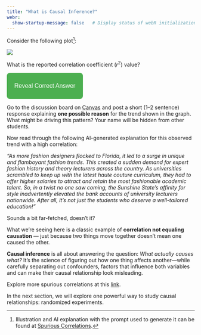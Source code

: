 ```yaml
---
title: "What is Causal Inference?"
webr:  
  show-startup-message: false   # Display status of webR initialization
---
```


<style>
.reveal-btn {
  background-color: #4CAF50; /* green */
  color: white;
  padding: 10px 20px;
  border: none;
  border-radius: 8px;
  cursor: pointer;
  font-size: 16px;
  transition: background-color 0.3s, transform 0.2s;
}

.reveal-btn:hover {
  background-color: #45a049;  /* darker green on hover */
  transform: scale(1.05);     /* slight grow effect */
}

.reveal-btn:active {
  transform: scale(0.98);     /* shrink a little when clicked */
}
</style>



Consider the following plot[^1]:

[^1]: Illustration from [Spurious Correlations](https://www.tylervigen.com/spurious/correlation/1780_the-number-of-fashion-designers-in-florida_correlates-with_university-lecturer-salaries-in-the-us)

![](/images/fashion_lecture_salary.png)

What is the reported correlation coefficient ($r^2$) value?

<button class="reveal-btn" onclick="document.getElementById(&#39;answer1&#39;).style.display=&#39;block&#39;">

Reveal Correct Answer

</button>

::: {#answer1 style="display:none; margin-top:10px; padding:10px; border-left:4px solid #4CAF50; background:#f0fff0; border-radius:5px;"}
💡 <strong>Answer:</strong> $r^2 = 0.954$.
:::




::: {.callout-important }
Go to the discussion board on [Canvas](https://canvas.duke.edu/courses/68577/discussion_topics/235131) and post a short (1–2 sentence) response explaining **one possible reason** for the trend shown in the graph. What might be driving this pattern? Your name will be hidden from other students.
:::


Now read through the following AI-generated explanation for this observed trend with a high correlation:


*"As more fashion designers flocked to Florida, it led to a surge in unique and flamboyant fashion trends. This created a sudden demand for expert fashion history and theory lecturers across the country. As universities scrambled to keep up with the latest haute couture curriculum, they had to offer higher salaries to attract and retain the most fashionable academic talent. So, in a twist no one saw coming, the Sunshine State's affinity for style inadvertently elevated the bank accounts of university lecturers nationwide. After all, it's not just the students who deserve a well-tailored education!"*

Sounds a bit far-fetched, doesn’t it?

What we’re seeing here is a classic example of **correlation not equaling causation** — just because two things move together doesn’t mean one caused the other.

**Causal inference** is all about answering the question: *What actually causes what?*
It’s the science of figuring out how one thing affects another—while carefully separating out confounders, factors that influence both variables and can make their causal relationship look misleading.



::: {#tip-example .callout-tip}

Explore more spurious correlations at this [link](https://www.tylervigen.com/spurious-correlations).
:::


In the next section, we will explore one powerful way to study causal relationships: randomized experiments.


[^1]: Illustration and AI explanation with the prompt used to generate it can be found at [Spurious Correlations](https://www.tylervigen.com/spurious/correlation/1780_the-number-of-fashion-designers-in-florida_correlates-with_university-lecturer-salaries-in-the-us).
